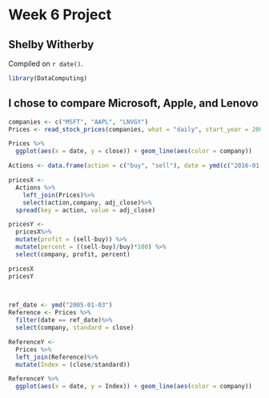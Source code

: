 # Week 6 Project

## Shelby Witherby
<!-- leave this material as is -->
Compiled on `r date()`.

```r
library(DataComputing)
```
<!-- put your content after this line -->

## I chose to compare Microsoft, Apple, and Lenovo
```r

companies <- c("MSFT", "AAPL", "LNVGY")
Prices <- read_stock_prices(companies, what = "daily", start_year = 2000, end_year = 2015)
```

```r
Prices %>%
  ggplot(aes(x = date, y = close)) + geom_line(aes(color = company))


```

```r

Actions <- data.frame(action = c("buy", "sell"), date = ymd(c("2016-01-03", "2014-12-30")))

```
                                                                
```r
pricesX <- 
  Actions %>%
    left_join(Prices)%>%
    select(action,company, adj_close)%>%
  spread(key = action, value = adj_close)

pricesY <-
  pricesX%>%
  mutate(profit = (sell-buy)) %>%
  mutate(percent = ((sell-buy)/buy)*100) %>%
  select(company, profit, percent)

pricesX
pricesY

  

```

```r

ref_date <- ymd("2005-01-03")
Reference <- Prices %>%
  filter(date == ref_date)%>%
  select(company, standard = close)

ReferenceY <-
  Prices %>%
  left_join(Reference)%>%
  mutate(Index = (close/standard))

ReferenceY %>%
  ggplot(aes(x = date, y = Index)) + geom_line(aes(color = company))

```

